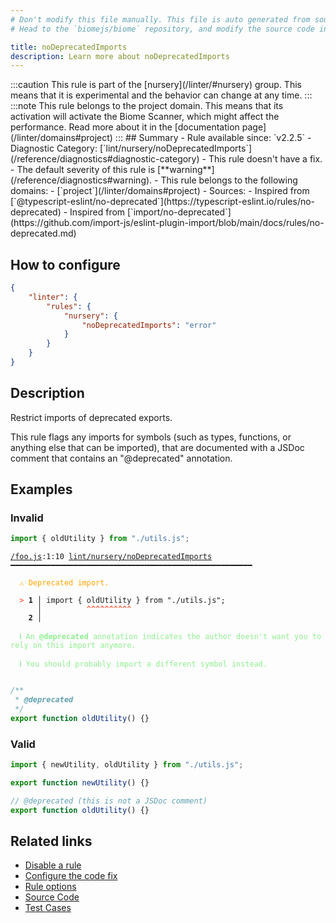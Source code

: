 ```yaml
---
# Don't modify this file manually. This file is auto generated from source, and you will lose your changes next time the website is built.
# Head to the `biomejs/biome` repository, and modify the source code in there.

title: noDeprecatedImports
description: Learn more about noDeprecatedImports
---
```


<Tabs>
<TabItem label="JavaScript (and super languages)" icon="seti:javascript">
:::caution
This rule is part of the [nursery](/linter/#nursery) group. This means that it is experimental and the behavior can change at any time.
:::
:::note
This rule belongs to the project domain. This means that its activation will activate the Biome Scanner, which might affect the performance. Read more about it in the [documentation page](/linter/domains#project)
:::
## Summary
- Rule available since: `v2.2.5`
- Diagnostic Category: [`lint/nursery/noDeprecatedImports`](/reference/diagnostics#diagnostic-category)
- This rule doesn't have a fix.
- The default severity of this rule is [**warning**](/reference/diagnostics#warning).
- This rule belongs to the following domains:
  - [`project`](/linter/domains#project)
- Sources: 
  - Inspired from [`@typescript-eslint/no-deprecated`](https://typescript-eslint.io/rules/no-deprecated)
  - Inspired from [`import/no-deprecated`](https://github.com/import-js/eslint-plugin-import/blob/main/docs/rules/no-deprecated.md)

## How to configure
```json title="biome.json"
{
	"linter": {
		"rules": {
			"nursery": {
				"noDeprecatedImports": "error"
			}
		}
	}
}

```
## Description
Restrict imports of deprecated exports.

This rule flags any imports for symbols (such as types, functions, or
anything else that can be imported), that are documented with a JSDoc
comment that contains an "@deprecated" annotation.

## Examples

### Invalid

```js title='foo.js'
import { oldUtility } from "./utils.js";
```

<pre class="language-text"><code class="language-text"><a href="file:///foo.js">/foo.js</a>:1:10 <a href="https://biomejs.dev/linter/rules/no-deprecated-imports">lint/nursery/noDeprecatedImports</a> ━━━━━━━━━━━━━━━━━━━━━━━━━━━━━━━━━━━━━━━━━━━━━━━━━━━━━━<br /><br />  <strong><span style="color: Orange;">⚠</span></strong> <span style="color: Orange;">Deprecated import.</span><br />  <br />  <strong><span style="color: Tomato;">&gt;</span></strong> <strong>1 │ </strong>import &#123; oldUtility &#125; from &quot;./utils.js&quot;;<br />   <strong>   │ </strong>         <strong><span style="color: Tomato;">^</span></strong><strong><span style="color: Tomato;">^</span></strong><strong><span style="color: Tomato;">^</span></strong><strong><span style="color: Tomato;">^</span></strong><strong><span style="color: Tomato;">^</span></strong><strong><span style="color: Tomato;">^</span></strong><strong><span style="color: Tomato;">^</span></strong><strong><span style="color: Tomato;">^</span></strong><strong><span style="color: Tomato;">^</span></strong><strong><span style="color: Tomato;">^</span></strong><br />    <strong>2 │ </strong><br />  <br />  <strong><span style="color: lightgreen;">ℹ</span></strong> <span style="color: lightgreen;">An </span><span style="color: lightgreen;"><strong>@deprecated</strong></span><span style="color: lightgreen;"> annotation indicates the author doesn't want you to rely on this import anymore.</span><br />  <br />  <strong><span style="color: lightgreen;">ℹ</span></strong> <span style="color: lightgreen;">You should probably import a different symbol instead.</span><br />  <br /></code></pre>

```js title='utils.js'
/**
 * @deprecated
 */
export function oldUtility() {}
```

### Valid

```js title='foo.js'
import { newUtility, oldUtility } from "./utils.js";
```

```js title='utils.js'
export function newUtility() {}

// @deprecated (this is not a JSDoc comment)
export function oldUtility() {}
```

## Related links

- [Disable a rule](/linter/#disable-a-rule)
- [Configure the code fix](/linter#configure-the-code-fix)
- [Rule options](/linter/#rule-options)
- [Source Code](https://github.com/biomejs/biome/blob/main/crates/biome_js_analyze/src/lint/nursery/no_deprecated_imports.rs)
- [Test Cases](https://github.com/biomejs/biome/blob/main/crates/biome_js_analyze/tests/specs/nursery/noDeprecatedImports)

</TabItem>
</Tabs>


